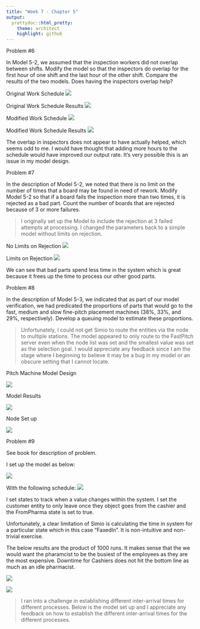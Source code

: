 ```yaml
---
title: "Week 7 - Chapter 5"
output:
  prettydoc::html_pretty:
    theme: architect
    highlight: github
---
```


Problem #6

In Model 5-2, we assumed that the inspection workers did not overlap between shifts. Modify the model so that the inspectors do overlap for the first hour of one shift and the last hour of the other shift. Compare the results of the two models. Does having the inspectors overlap help?

Original Work Schedule 
![](https://raw.githubusercontent.com/ChristopheHunt/MSDA---Coursework/master/Data%20604/Week%207%20-%20HW/Original%20Work%20Schedule.PNG)

Original Work Schedule Results
![](https://raw.githubusercontent.com/ChristopheHunt/MSDA---Coursework/master/Data%20604/Week%207%20-%20HW/Original%20Model.PNG)

Modified Work Schedule
![](https://raw.githubusercontent.com/ChristopheHunt/MSDA---Coursework/master/Data%20604/Week%207%20-%20HW/Modified%20Work%20Schedule.PNG)

Modified Work Schedule Results
![](https://raw.githubusercontent.com/ChristopheHunt/MSDA---Coursework/master/Data%20604/Week%207%20-%20HW/Modified%20Model.PNG)

The overlap in inspectors does not appear to have actually helped, which seems odd to me. I would have thought that adding more hours to the schedule would have improved our output rate. It's very possible this is an issue in my model design. 

Problem #7

In the description of Model 5-2, we noted that there is no limit on the number of times that a board may be found in need of rework. Modify Model 5-2 so that if a board fails the inspection more than two times, it is rejected as a bad part. Count the number of boards that are rejected because of 3 or more failures. 

> I originally set up the Model to include the rejection at 3 failed attempts at processing. I changed the parameters back to a simple model without limits on rejection.

No Limits on Rejection
![](https://raw.githubusercontent.com/ChristopheHunt/MSDA---Coursework/master/Data%20604/Week%207%20-%20HW/no%20limits%20on%20rejections.PNG)

Limits on Rejection 
![](https://raw.githubusercontent.com/ChristopheHunt/MSDA---Coursework/master/Data%20604/Week%207%20-%20HW/three%20failures%20rejection.PNG)

We can see that bad parts spend less time in the system which is great because it frees up the time to process our other good parts.  

Problem #8 

In the description of Model 5-3, we indicated that as part of our model verification, we had predicated the proportions of parts that would go to the fast, medium and slow fine-pitch placement machines (38%, 33%, and 29%, respectively). Develop a queuing model to estimate these proportions. 

>Unfortunately, I could not get Simio to route the entities via the node to multiple stations. The model appeared to only route to the FastPitch server even when the node list was set and the smallest value was set as the selection goal. I would appreciate any feedback since I am the stage where I beginning to believe it may be a bug in my model or an obscure setting that I cannot locate. 

Pitch Machine Model Design

![](https://raw.githubusercontent.com/ChristopheHunt/MSDA---Coursework/master/Data%20604/Week%207%20-%20HW/pitchmachines.PNG)

Model Results 

![](https://raw.githubusercontent.com/ChristopheHunt/MSDA---Coursework/master/Data%20604/Week%207%20-%20HW/Pitch%20Machine%20results.PNG)

Node Set up

![](https://raw.githubusercontent.com/ChristopheHunt/MSDA---Coursework/master/Data%20604/Week%207%20-%20HW/node%20set%20up%20in%20model.PNG)

Problem #9

See book for description of problem. 

I set up the model as below:

![](https://raw.githubusercontent.com/ChristopheHunt/MSDA---Coursework/master/Data%20604/Week%207%20-%20HW/Pharmacy%20Model.PNG)

With the following schedule:
![](https://raw.githubusercontent.com/ChristopheHunt/MSDA---Coursework/master/Data%20604/Week%207%20-%20HW/Pharmacy%20Schedule.PNG)

I set states to track when a value changes within the system. I set the customer entity to only leave once they object goes from the cashier and the FromPharma state is set to true. 

Unfortunately, a clear limitation of Simio is calculating the time in system for a particular state which in this case "FaxedIn". It is non-intuitive and non-trivial exercise. 

The below results are the product of 1000 runs. It makes sense that the we would want the pharamcist to be the busiest of the employees as they are the most expensive. Downtime for Cashiers does not hit the bottom line as much as an idle pharmacist. 

![](https://raw.githubusercontent.com/ChristopheHunt/MSDA---Coursework/master/Data%20604/Week%207%20-%20HW/Results.PNG)

![](https://raw.githubusercontent.com/ChristopheHunt/MSDA---Coursework/master/Data%20604/Week%207%20-%20HW/smore%20plot%20customer%20time.PNG)

> I ran into a challenge in establishing different inter-arrival times for different processes. Below is the model set up and I appreciate any feedback on how to establish the different inter-arrival times for the different processes. 



